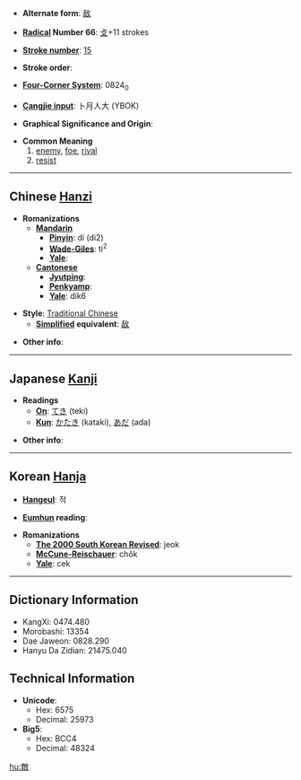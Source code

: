 * '''Alternate form''': [[敌]]

* '''[[Wiktionary:Chinese radical index| Radical]] Number 66''': [[Wiktionary:Chinese radical index 攴|攴]]+11 strokes

* '''[[Wiktionary:Chinese total strokes index|Stroke number]]''': [[Wiktionary:Chinese total strokes index 15|15]]

* '''Stroke order''': 

* '''[[Wiktionary:Chinese four corner index|Four-Corner System]]''': 0824<sub>0</sub>

* '''[[Wiktionary:Chinese Cangjie index|Cangjie input]]''': 卜月人大 (YBOK)

* '''Graphical Significance and Origin''': 

* '''Common Meaning'''
*#[[enemy]], [[foe]], [[rival]]
*# [[resist]]

----

== Chinese [[Hanzi]] ==

* '''Romanizations'''
** '''[[Mandarin]]'''
*** '''[[Pinyin]]''': dí (di2)
*** '''[[Wade-Giles]]''': ti<sup>2</sup>
*** '''[[Yale]]''': 
** '''[[Cantonese]]'''
*** '''[[Jyutping]]''':
*** '''[[Penkyamp]]''': 
*** '''[[Yale]]''': dik6

* '''Style''': [[Traditional Chinese]] 
** '''[[Simplified Chinese|Simplified]] equivalent''': [[敌]]

* '''Other info''': 

----

== Japanese [[Kanji]] ==

* '''Readings'''
** '''[[On]]''': [[てき]] (teki)
** '''[[Kun]]''': [[かたき]] (kataki), [[あだ]] (ada)

* '''Other info''':  

----

== Korean [[Hanja]] ==

* '''[[Hangeul]]''': 적

* '''[[Eumhun]] reading''': 

* '''Romanizations'''
** '''[[The 2000 South Korean Revised Romanization|The 2000 South Korean Revised]]''': jeok
** '''[[McCune-Reischauer]]''': chŏk
** '''[[Yale]]''': cek

----

== Dictionary Information ==

* KangXi: 0474.480
* Morobashi: 13354
* Dae Jaweon: 0828.290
* Hanyu Da Zidian: 21475.040

== Technical Information ==

* '''Unicode''':
** Hex: 6575
** Decimal: 25973
* '''Big5''':
** Hex: BCC4
** Decimal: 48324

[[hu:敵]]